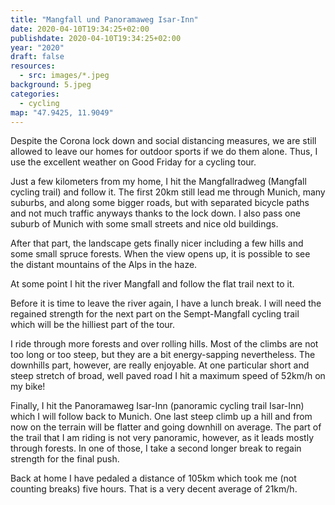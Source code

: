 ```yaml
---
title: "Mangfall und Panoramaweg Isar-Inn"
date: 2020-04-10T19:34:25+02:00
publishdate: 2020-04-10T19:34:25+02:00
year: "2020"
draft: false
resources:
  - src: images/*.jpeg
background: 5.jpeg
categories:
  - cycling
map: "47.9425, 11.9049"
---
```


Despite the Corona lock down and social distancing measures, we are still
allowed to leave our homes for outdoor sports if we do them alone. Thus, I use
the excellent weather on Good Friday for a cycling tour.

<!--more-->

<GpxTrack src="20200410.gpx" />

Just a few kilometers from my home, I hit the Mangfallradweg (Mangfall cycling
trail) and follow it. The first 20km still lead me through Munich, many suburbs,
and along some bigger roads, but with separated bicycle paths and not much
traffic anyways thanks to the lock down. I also pass one suburb of Munich with
some small streets and nice old buildings.

After that part, the landscape gets finally nicer including a few hills and some
small spruce forests. When the view opens up, it is possible to see the distant
mountains of the Alps in the haze.

<Rimg
  src="1.jpeg"
  caption="The Alps in the haze and a German train running by in the front."
/>

<Gallery>
  <Rimg
    src="2.jpeg"
    caption="A typical church in one of the many villages that I pass."
  />
  <Rimg
    src="3.jpeg"
    caption="A maypole, an old Bavarian tradition. Every village seems to have one."
  />
</Gallery>

<Rimg src="4.jpeg" caption="One of the small spruce forests." />

At some point I hit the river Mangfall and follow the flat trail next to it.

<Rimg src="5.jpeg" caption="The Mangfall river." />

Before it is time to leave the river again, I have a lunch break. I will need the
regained strength for the next part on the Sempt-Mangfall cycling trail which
will be the hilliest part of the tour.

<Rimg src="6.jpeg" caption="Having a break." />

I ride through more forests and over rolling hills. Most of the climbs are not
too long or too steep, but they are a bit energy-sapping nevertheless. The
downhills part, however, are really enjoyable. At one particular short and steep
stretch of broad, well paved road I hit a maximum speed of 52km/h on my bike!

<Gallery>
  <Rimg src="7.jpeg" caption="A traditional house in one of the villages." />
  <Rimg src="8.jpeg" alt="The rolling hills." />
</Gallery>

Finally, I hit the Panoramaweg Isar-Inn (panoramic cycling trail Isar-Inn) which
I will follow back to Munich. One last steep climb up a hill and from now on the
terrain will be flatter and going downhill on average. The part of the trail
that I am riding is not very panoramic, however, as it leads mostly through
forests. In one of those, I take a second longer break to regain strength for
the final push.

Back at home I have pedaled a distance of 105km which took me (not counting
breaks) five hours. That is a very decent average of 21km/h.
